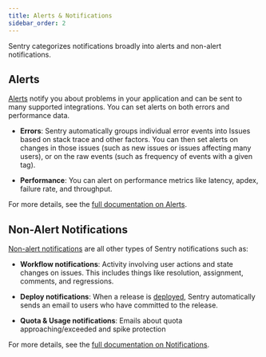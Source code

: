 ```yaml
---
title: Alerts & Notifications
sidebar_order: 2
---
```


Sentry categorizes notifications broadly into alerts and non-alert notifications.

## Alerts

[Alerts](/workflow/alerts-notifications/alerts) notify you about problems in your application and can be sent to many supported integrations. You can set alerts on both errors and performance data.

- **Errors**: Sentry automatically groups individual error events into Issues based on stack trace and other factors. You can then set alerts on changes in those issues (such as new issues or issues affecting many users), or on the raw events (such as frequency of events with a given tag).

- **Performance**: You can alert on performance metrics like latency, apdex, failure rate, and throughput.

For more details, see the [full documentation on Alerts](/workflow/alerts-notifications/alerts).

## Non-Alert Notifications

[Non-alert notifications](/workflow/alerts-notifications/notifications) are all other types of Sentry notifications such as:

- **Workflow notifications**: Activity involving user actions and state changes on issues. This includes things like resolution, assignment, comments, and regressions.

- **Deploy notifications**: When a release is [deployed](/workflow/alerts-notifications/notifications/#deploy), Sentry automatically sends an email to users who have committed to the release.

- **Quota & Usage notifications**: Emails about quota approaching/exceeded and spike protection

For more details, see the [full documentation on Notifications](/workflow/alerts-notifications/notifications).

